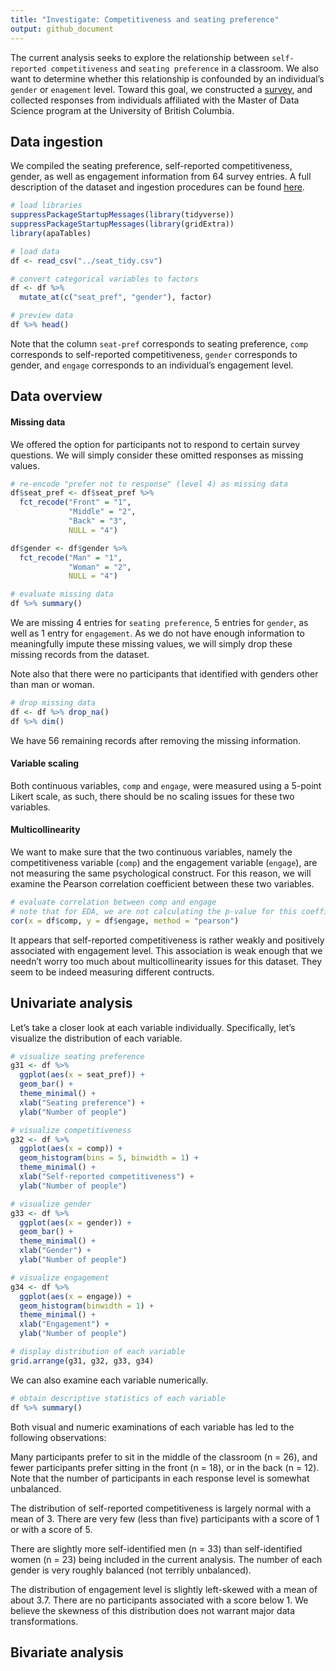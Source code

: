 ```yaml
---
title: "Investigate: Competitiveness and seating preference"
output: github_document
---
```


The current analysis seeks to explore the relationship between `self-reported competitiveness` and `seating preference` in a classroom. We also want to determine whether this relationship is confounded by an individual's `gender` or `enagement` level. Toward this goal, we constructed a [survey](https://ubc.ca1.qualtrics.com/jfe/form/SV_d1ex7dheBUxPGPb), and collected responses from individuals affiliated with the Master of Data Science program at the University of British Columbia.

## Data ingestion

We compiled the seating preference, self-reported competitiveness, gender, as well as engagement information from 64 survey entries. A full description of the dataset and ingestion procedures can be found [here](https://github.ubc.ca/sedv8808/seat_pref_survey).

```r
# load libraries
suppressPackageStartupMessages(library(tidyverse))
suppressPackageStartupMessages(library(gridExtra))
library(apaTables)
```

```r
# load data
df <- read_csv("../seat_tidy.csv")

# convert categorical variables to factors
df <- df %>% 
  mutate_at(c("seat_pref", "gender"), factor)

# preview data
df %>% head()
```

Note that the column `seat-pref` corresponds to seating preference, `comp` corresponds to self-reported competitiveness, `gender` corresponds to gender, and `engage` corresponds to an individual's engagement level.

## Data overview

#### Missing data

We offered the option for participants not to respond to certain survey questions. We will simply consider these omitted responses as missing values.  

```r
# re-encode "prefer not to response" (level 4) as missing data
df$seat_pref <- df$seat_pref %>% 
  fct_recode("Front" = "1", 
             "Middle" = "2", 
             "Back" = "3",  
             NULL = "4")

df$gender <- df$gender %>% 
  fct_recode("Man" = "1",
             "Woman" = "2",
             NULL = "4")

# evaluate missing data
df %>% summary()
```

We are missing 4 entries for `seating preference`, 5 entries for `gender`, as well as 1 entry for `engagement`. As we do not have enough information to meaningfully impute these missing values, we will simply drop these missing records from the dataset.

Note also that there were no participants that identified with genders other than man or woman.

```r
# drop missing data
df <- df %>% drop_na()
df %>% dim()
```

We have 56 remaining records after removing the missing information.

#### Variable scaling

Both continuous variables, `comp` and `engage`, were measured using a 5-point Likert scale, as such, there should be no scaling issues for these two variables.

#### Multicollinearity

We want to make sure that the two continuous variables, namely the competitiveness variable (`comp`) and the engagement variable (`engage`), are not measuring the same psychological construct. For this reason, we will examine the Pearson correlation coefficient between these two variables.

```r
# evaluate correlation between comp and engage
# note that for EDA, we are not calculating the p-value for this coefficient
cor(x = df$comp, y = df$engage, method = "pearson")
```

It appears that self-reported competitiveness is rather weakly and positively associated with engagement level. This association is weak enough that we needn't worry too much about multicollinearity issues for this dataset. They seem to be indeed measuring different contructs.

## Univariate analysis

Let's take a closer look at each variable individually. Specifically, let's visualize the distribution of each variable.

```r
# visualize seating preference
g31 <- df %>%   
  ggplot(aes(x = seat_pref)) +
  geom_bar() +
  theme_minimal() +
  xlab("Seating preference") +
  ylab("Number of people")

# visualize competitiveness
g32 <- df %>% 
  ggplot(aes(x = comp)) +
  geom_histogram(bins = 5, binwidth = 1) +
  theme_minimal() +
  xlab("Self-reported competitiveness") +
  ylab("Number of people")

# visualize gender
g33 <- df %>%   
  ggplot(aes(x = gender)) +
  geom_bar() +
  theme_minimal() +
  xlab("Gender") +
  ylab("Number of people")

# visualize engagement
g34 <- df %>% 
  ggplot(aes(x = engage)) +
  geom_histogram(binwidth = 1) +
  theme_minimal() +
  xlab("Engagement") +
  ylab("Number of people")

# display distribution of each variable
grid.arrange(g31, g32, g33, g34)
```

We can also examine each variable numerically.

```r
# obtain descriptive statistics of each variable
df %>% summary()
```

Both visual and numeric examinations of each variable has led to the following observations:

Many participants prefer to sit in the middle of the classroom (n = 26), and fewer participants prefer sitting in the front (n = 18), or in the back (n = 12). Note that the number of participants in each response level is somewhat unbalanced.

The distribution of self-reported competitiveness is largely normal with a mean of 3. There are very few (less than five) participants with a score of 1 or with a score of 5.

There are slightly more self-identified men (n = 33) than self-identified women (n = 23) being included in the current analysis. The number of each gender is very roughly balanced (not terribly unbalanced).

The distribution of engagement level is slightly left-skewed with a mean of about 3.7. There are no participants associated with a score below 1. We believe the skewness of this distribution does not warrant major data transformations.

## Bivariate analysis


